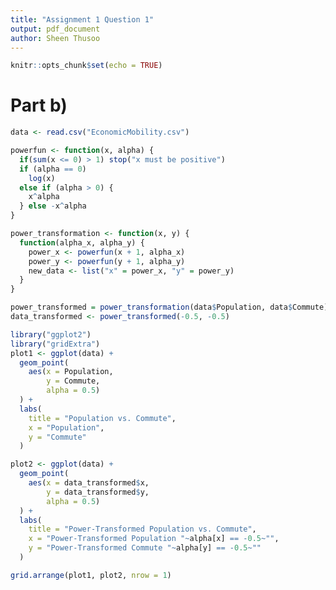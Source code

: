 ```yaml
---
title: "Assignment 1 Question 1"
output: pdf_document
author: Sheen Thusoo
---
```


```r
knitr::opts_chunk$set(echo = TRUE)
```

# Part b)

```r
data <- read.csv("EconomicMobility.csv")
```

```r
powerfun <- function(x, alpha) {
  if(sum(x <= 0) > 1) stop("x must be positive")
  if (alpha == 0)
    log(x)
  else if (alpha > 0) {
    x^alpha
  } else -x^alpha
}
```


```r
power_transformation <- function(x, y) {
  function(alpha_x, alpha_y) {
    power_x <- powerfun(x + 1, alpha_x)
    power_y <- powerfun(y + 1, alpha_y)
    new_data <- list("x" = power_x, "y" = power_y)
  }
}

power_transformed = power_transformation(data$Population, data$Commute)
data_transformed <- power_transformed(-0.5, -0.5)
```



``` r
library("ggplot2")
library("gridExtra")
plot1 <- ggplot(data) +
  geom_point(
    aes(x = Population, 
        y = Commute,
        alpha = 0.5)
  ) + 
  labs(
    title = "Population vs. Commute",
    x = "Population",
    y = "Commute"
  )

plot2 <- ggplot(data) +
  geom_point(
    aes(x = data_transformed$x, 
        y = data_transformed$y,
        alpha = 0.5)
  ) + 
  labs(
    title = "Power-Transformed Population vs. Commute",
    x = "Power-Transformed Population "~alpha[x] == -0.5~"",
    y = "Power-Transformed Commute "~alpha[y] == -0.5~"" 
  )

grid.arrange(plot1, plot2, nrow = 1)
```



